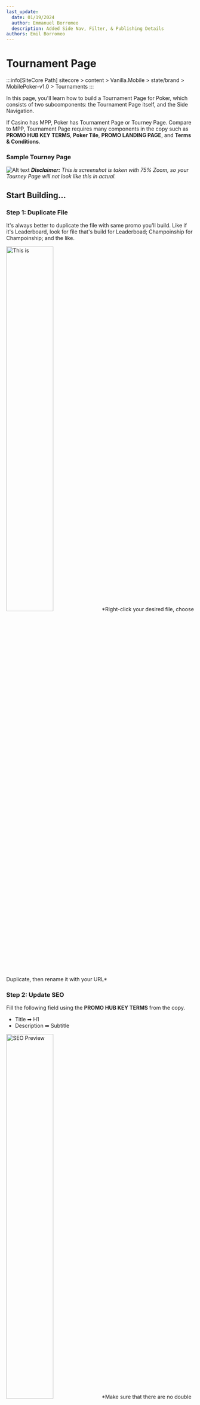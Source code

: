 ```yaml
---
last_update:
  date: 01/19/2024
  author: Emmanuel Borromeo
  description: Added Side Nav, Filter, & Publishing Details
authors: Emil Borromeo
---
```



# Tournament Page

:::info[SiteCore Path]
sitecore > content > Vanilla.Mobile > state/brand > MobilePoker-v1.0 > Tournaments
:::

In this page, you'll learn how to build a Tournament Page for Poker, which consists of two subcomponents: the Tournament Page itself, and the Side Navigation.

If Casino has MPP, Poker has Tournament Page or Tourney Page. Compare to MPP, Tournament Page requires many components in the copy such as **PROMO HUB KEY TERMS**, **Poker Tile**, **PROMO LANDING PAGE**, and **Terms & Conditions**.

### Sample Tourney Page

![Alt text](<../../static/img/builds/tourney-page/tourney page.png>)
***Disclaimer:** This is screenshot is taken with 75% Zoom, so your Tourney Page will not look like this in actual.*

## Start Building...

### Step 1: Duplicate File

It's always better to duplicate the file with same promo you'll build. Like if it's Leaderboard, look for file that's build for Leaderboad; Champoinship for Champoinship; and the like.  

<img width="50%" src={tourneyPage0} alt="This is " />
*Right-click your desired file, choose Duplicate, then rename it with your URL*

### Step 2: Update SEO

Fill the following field using the **PROMO HUB KEY TERMS** from the copy.

- Title ➡ H1
- Description ➡ Subtitle



<img src={tourneyPage2} width="50%" alt="SEO Preview " />
*Make sure that there are no double space, and space after the sentence/phrase*
{/* className="mx-auto" */}

### Step 3: Update Synopsis

Fill the followng fields using the **Poker Tile** from the copy.

- SypnosisImage ➡ Poker Tiles-640x320 Asset  
- SypnosisTitle ➡ H1  
- SypnosisDescription ➡ Subtitle  

<img src={tourneyPage3} width="50%" alt="Synopsis Preview " />

### Step 4: Update MainContent1

This Content should follow this format:

```html
<h1><strong>UPPERCASE PROMO NAME</strong> </h1>
<h2><strong>Camel Case Subtitle</strong><h2>
<h2 style="color: #(State Hex Color);"> <strong>Promo Date</strong>\</h2>
<p>Sentence case. Promotional description</p>
<p>Most of the time this contains Table, follow Table formatting on the link provided below.</p>
<p><em>Please make sure to read our full Terms and Conditions before participating in this promotion.</em></p>
<p><a className="btn" style="background: #{State Hex Color); color: #ffffff;" href="{SmartLink}">{CTA}</a></p>
```

Fill this content using the following:

<table className="mt-4 w-full max-h-[300px]">
<thead>
<tr>
<td className="w-[30%]"><strong>Field</strong></td>
<td className="w-[45%]"><strong>Value</strong></td>
</tr>
</thead>
<tbody>
<tr>
<td>PROMO NAME</td>
<td>Text found on PROMO LANDING PAGE's Main Image [MPP 1080x486]</td>
</tr>
<tr>
<td>Subtitle</td>
<td>ROMO LANDING PAGE's Subtitle</td>
</tr>
<tr>
<td>Promo Date</td>
<td>PROMO LANDING PAGE's Promotional Dates</td>
</tr>
<tr>
<td>Promo description</td>
<td>PROMO LANDING PAGE's Promotional Description</td>
</tr>
<tr>
<td>CTA</td>
<td>Depends on the Promo. Check&nbsp;CTA Docs Page&nbsp;for an exhaustive list of CTAs.</td>
</tr>
</tbody>
</table>

<div className="flex gap-2" >
<img src={tourneyPage4} width="50%" alt="MainContent1 Preview " />
<img src={tourneyPage41} width="50%" alt="MainContent1 Preview " />
</div>  
*You can either click **Show editor, then go to HTML TAB** (found below the text editor) or **Edit HTML** to insert the required content.*
<br />
:::info
Check [Table Docs Page](../builds/cta) for an exhaustive list of tables.
:::

### Step 5: Update Terms  

The Poker Tournament Page's Terms & Condition has an additional line compare to other builds. Copy the code below and add this before your Ticket's Terms & Conditions.
```html
<h2>${dic:4BBA6E66-85C6-4D2F-ABC0-5BA4C06D20CE/TermsandConditions}</h2>
<br />
```
<img src={tourneyPage5} width="50%" alt="Terms Preview " />  
<br />
:::info
Check [Documents Page](../builds/cta) on How To Clean your Terms and Conditions.
:::

## Tournaments Side Navigation

:::info[SiteCore Path]
sitecore > content/Vanilla.Mobile > state/brand > MobilePoker-v1.0> Tournaments > shared > navigation
:::

### Step 6: Duplicate File

Duplicate File, and rename it with your ticket's URL. Please note not to move your file above the file with file name "Title" as this is the Side Nav Title seen in the image below. 

<img src={tourneyPage6} width="50%" alt="Terms Preview " /> 

### Step 7: Update Data

Update the following fields:  

LinkReference ➡ Your Tourney Page Smartlink (e.g. `!!M2.Poker/tournaments/<insert-your-url-here>`)  
LinkText ➡ Promo Name in Camel Case
<img src={tourneyPage61} width="50%" alt="Terms Preview " />

## Filter & Publishing Dates

### Step 8: Filter

Both Tourney Page and Side-Nav must have filter.
```
QueryString.Get('qa') = 'yourname'

```
<img src={tourneyPage7} width="30%" alt="Filter " />

### Step 9: Publishing Date

Both Tourney Page and Side-Nav must have the same publishing date. If it's a new build, the publishing date should be empty and the Never Publish must be ▢ unticked. 
<img src={tourneyPage8} width="25%" alt="Publishing Date " />




